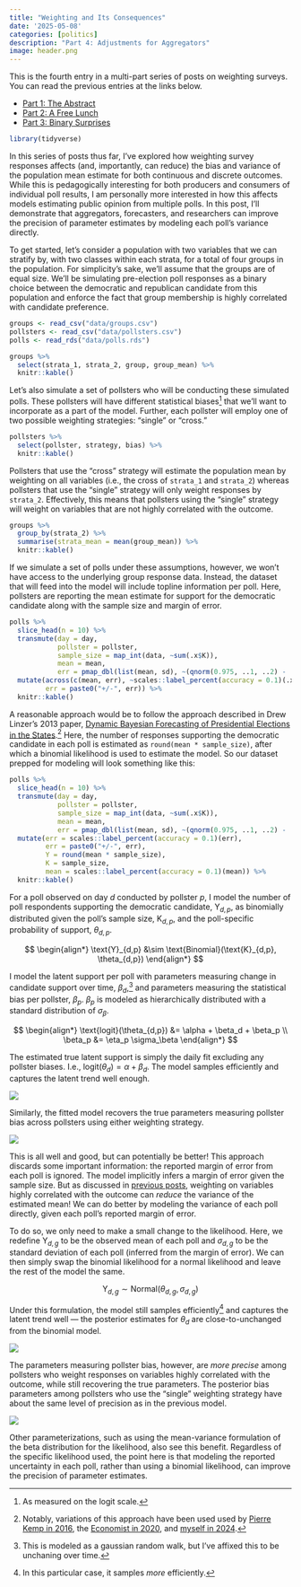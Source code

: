 ```yaml
---
title: "Weighting and Its Consequences"
date: '2025-05-08'
categories: [politics]
description: "Part 4: Adjustments for Aggregators"
image: header.png
---
```


::: {.callout-note}
This is the fourth entry in a multi-part series of posts on weighting surveys. You can read the previous entries at the links below.

* [Part 1: The Abstract](../2025-02-15-aapor-01/index.qmd)
* [Part 2: A Free Lunch](../2025-04-20-aapor-02/index.qmd)
* [Part 3: Binary Surprises](../2025-05-04-aapor-03/index.qmd)
:::

```r
library(tidyverse)
```

In this series of posts thus far, I've explored how weighting survey responses affects (and, importantly, can reduce) the bias and variance of the population mean estimate for both continuous and discrete outcomes. While this is pedagogically interesting for both producers and consumers of individual poll results, I am personally more interested in how this affects models estimating public opinion from multiple polls. In this post, I'll demonstrate that aggregators, forecasters, and researchers can improve the precision of parameter estimates by modeling each poll's variance directly.

To get started, let's consider a population with two variables that we can stratify by, with two classes within each strata, for a total of four groups in the population. For simplicity's sake, we'll assume that the groups are of equal size. We'll be simulating pre-election poll responses as a binary choice between the democratic and republican candidate from this population and enforce the fact that group membership is highly correlated with candidate preference.

```r
groups <- read_csv("data/groups.csv")
pollsters <- read_csv("data/pollsters.csv")
polls <- read_rds("data/polls.rds")

groups %>%
  select(strata_1, strata_2, group, group_mean) %>%
  knitr::kable()
```

Let's also simulate a set of pollsters who will be conducting these simulated polls. These pollsters will have different statistical biases^[As measured on the logit scale.] that we'll want to incorporate as a part of the model. Further, each pollster will employ one of two possible weighting strategies: "single" or "cross."

```r
pollsters %>%
  select(pollster, strategy, bias) %>%
  knitr::kable()
```

Pollsters that use the "cross" strategy will estimate the population mean by weighting on all variables (i.e., the cross of `strata_1` and `strata_2`) whereas pollsters that use the "single" strategy will only weight responses by `strata_2`. Effectively, this means that pollsters using the "single" strategy will weight on variables that are not highly correlated with the outcome.

```r
groups %>%
  group_by(strata_2) %>%
  summarise(strata_mean = mean(group_mean)) %>%
  knitr::kable()
```

If we simulate a set of polls under these assumptions, however, we won't have access to the underlying group response data. Instead, the dataset that will feed into the model will include topline information per poll. Here, pollsters are reporting the mean estimate for support for the democratic candidate along with the sample size and margin of error.

```r
polls %>%
  slice_head(n = 10) %>%
  transmute(day = day,
            pollster = pollster,
            sample_size = map_int(data, ~sum(.x$K)),
            mean = mean,
            err = pmap_dbl(list(mean, sd), ~(qnorm(0.975, ..1, ..2) - ..1))) %>%
  mutate(across(c(mean, err), ~scales::label_percent(accuracy = 0.1)(.x)),
         err = paste0("+/-", err)) %>%
  knitr::kable()
```

A reasonable approach would be to follow the approach described in Drew Linzer's 2013 paper, [Dynamic Bayesian Forecasting of Presidential Elections in the States](https://votamatic.org/wp-content/uploads/2013/07/Linzer-JASA13.pdf).^[Notably, variations of this approach have been used used by [Pierre Kemp in 2016](https://www.slate.com/features/pkremp_forecast/report.html), the [Economist in 2020](https://projects.economist.com/us-2020-forecast/president), and [myself in 2024](https://www.thedatadiary.net/projects/2024-potus/national).] Here, the number of responses supporting the democratic candidate in each poll is estimated as `round(mean * sample_size)`, after which a binomial likelihood is used to estimate the model. So our dataset prepped for modeling will look something like this:

```r
polls %>%
  slice_head(n = 10) %>%
  transmute(day = day,
            pollster = pollster,
            sample_size = map_int(data, ~sum(.x$K)),
            mean = mean,
            err = pmap_dbl(list(mean, sd), ~(qnorm(0.975, ..1, ..2) - ..1))) %>%
  mutate(err = scales::label_percent(accuracy = 0.1)(err),
         err = paste0("+/-", err),
         Y = round(mean * sample_size),
         K = sample_size,
         mean = scales::label_percent(accuracy = 0.1)(mean)) %>%
  knitr::kable()
```

For a poll observed on day $d$ conducted by pollster $p$, I model the number of poll respondents supporting the democratic candidate, $\text{Y}_{d,p}$, as binomially distributed given the poll's sample size, $\text{K}_{d,p}$, and the poll-specific probability of support, $\theta_{d,p}$.

$$
\begin{align*}
\text{Y}_{d,p} &\sim \text{Binomial}(\text{K}_{d,p}, \theta_{d,p})
\end{align*}
$$

I model the latent support per poll with parameters measuring change in candidate support over time, $\beta_d$,^[This is modeled as a gaussian random walk, but I've affixed this to be unchaning over time.] and parameters measuring the statistical bias per pollster, $\beta_p$. $\beta_p$ is modeled as hierarchically distributed with a standard distribution of $\sigma_\beta$.

$$
\begin{align*}
\text{logit}(\theta_{d,p}) &= \alpha + \beta_d + \beta_p \\
\beta_p &= \eta_p \sigma_\beta
\end{align*}
$$

The estimated true latent support is simply the daily fit excluding any pollster biases. I.e., $\text{logit}(\theta_d) = \alpha + \beta_d$. The model samples efficiently and captures the latent trend well enough.

![](img/binomial_voteshare.png)

Similarly, the fitted model recovers the true parameters measuring pollster bias across pollsters using either weighting strategy.

![](img/binomial_parameters.png)

This is all well and good, but can potentially be better! This approach discards some important information: the reported margin of error from each poll is ignored. The model implicitly infers a margin of error given the sample size. But as discussed in [previous posts](../2025-04-20-aapor-02/index.qmd), weighting on variables highly correlated with the outcome can *reduce* the variance of the estimated mean! We can do better by modeling the variance of each poll directly, given each poll's reported margin of error.

To do so, we only need to make a small change to the likelihood. Here, we redefine $\text{Y}_{d,g}$ to be the observed mean of each poll and $\sigma_{d,g}$ to be the standard deviation of each poll (inferred from the margin of error). We can then simply swap the binomial likelihood for a normal likelihood and leave the rest of the model the same.

$$
\text{Y}_{d,g} \sim \text{Normal}(\theta_{d,g}, \sigma_{d,g})
$$

Under this formulation, the model still samples efficiently^[In this particular case, it samples *more* efficiently.] and captures the latent trend well --- the posterior estimates for $\theta_d$ are close-to-unchanged from the binomial model.

![](img/normal_voteshare.png)

The parameters measuring pollster bias, however, are *more precise* among pollsters who weight responses on variables highly correlated with the outcome, while still recovering the true parameters. The posterior bias parameters among pollsters who use the "single" weighting strategy have about the same level of precision as in the previous model.

![](img/normal_parameters.png)

Other parameterizations, such as using the mean-variance formulation of the beta distribution for the likelihood, also see this benefit. Regardless of the specific likelihood used, the point here is that modeling the reported uncertainty in each poll, rather than using a binomial likelihood, can improve the precision of parameter estimates.

